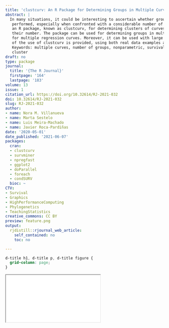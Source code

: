 ```yaml
---
title: 'clustcurv: An R Package for Determining Groups in Multiple Curves '
abstract: |
  In many situations, it could be interesting to ascertain whether groups of curves can be
   performed, especially when confronted with a considerable number of curves. This paper introduces
   an R package, known as clustcurv, for determining clusters of curves with an automatic selection of
   their number. The package can be used for determining groups in multiple survival curves as well as
   for multiple regression curves. Moreover, it can be used with large numbers of curves. An illustration
   of the use of clustcurv is provided, using both real data examples and artificial data.
   Keywords: multiple curves, number of groups, nonparametric, survival analysis, regression models,
   cluster
draft: no
type: package
journal:
  title: '{The R Journal}'
  firstpage: '164'
  lastpage: '183'
volume: 13
issue: 1
citation_url: https://doi.org/10.32614/RJ-2021-032
doi: 10.32614/RJ-2021-032
slug: RJ-2021-032
author:
- name: Nora M. Villanueva
- name: Marta Sestelo
- name: Luis Meira-Machado
- name: Javier Roca-Pardiñas
date: '2020-05-01'
date_published: '2021-06-07'
packages:
  cran:
  - clustcurv
  - survminer
  - npregfast
  - ggplot2
  - doParallel
  - foreach
  - condSURV
  bioc: ~
CTV:
- Survival
- Graphics
- HighPerformanceComputing
- Phylogenetics
- TeachingStatistics
creative_commons: CC BY
preview: feature.png
output:
  rjdistill::rjournal_web_article:
    self_contained: no
    toc: no

---
```


```css
d-title h1, d-title p, d-title figure {
  grid-column: page;
}
```

<div class="l-page">
  <object data="RJ-2021-032.pdf" type="application/pdf" style="height:955px;width:100%">
    <iframe src="RJ-2021-032.pdf"></iframe>
  </object>
</div>

